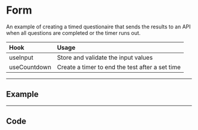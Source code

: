 <BrowserOnly />


# Form

An example of creating a timed questionaire that sends the results to an API
when all questions are completed or the timer runs out.

| Hook | Usage |
|:-|:-|
useInput | Store and validate the input values
useCountdown | Create a timer to end the test after a set time

<hr/>

## Example

<Component />




<hr/>

## Code

<ExampleCode />
